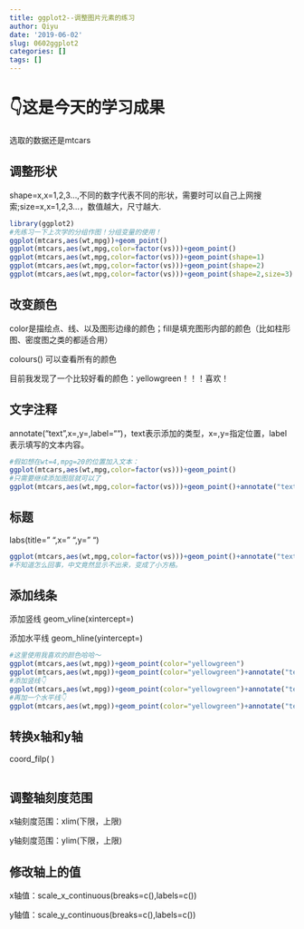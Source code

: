 ```yaml
---
title: ggplot2--调整图片元素的练习
author: Qiyu
date: '2019-06-02'
slug: 0602ggplot2
categories: []
tags: []
---
```

# 👇这是今天的学习成果
选取的数据还是mtcars

## 调整形状
shape=x,x=1,2,3…,不同的数字代表不同的形状，需要时可以自己上网搜索;size=x,x=1,2,3…，数值越大，尺寸越大.
```r
library(ggplot2)
#先练习一下上次学的分组作图！分组变量的使用！
ggplot(mtcars,aes(wt,mpg))+geom_point()
ggplot(mtcars,aes(wt,mpg,color=factor(vs)))+geom_point()
ggplot(mtcars,aes(wt,mpg,color=factor(vs)))+geom_point(shape=1)
ggplot(mtcars,aes(wt,mpg,color=factor(vs)))+geom_point(shape=2)
ggplot(mtcars,aes(wt,mpg,color=factor(vs)))+geom_point(shape=2,size=3)
```

## 改变颜色

color是描绘点、线、以及图形边缘的颜色；fill是填充图形内部的颜色（比如柱形图、密度图之类的都适合用）

colours() 可以查看所有的颜色

目前我发现了一个比较好看的颜色：yellowgreen！！！喜欢！

## 文字注释

annotate("text",x=,y=,label="")，text表示添加的类型，x=,y=指定位置，label表示填写的文本内容。
```r
#假如想在wt=4,mpg=20的位置加入文本：
ggplot(mtcars,aes(wt,mpg,color=factor(vs)))+geom_point()
#只需要继续添加图层就可以了
ggplot(mtcars,aes(wt,mpg,color=factor(vs)))+geom_point()+annotate("text",x=4,y=20,label="hhh")
```

## 标题

labs(title=" ",x=" ",y=" ")
```r
ggplot(mtcars,aes(wt,mpg,color=factor(vs)))+geom_point()+annotate("text",x=4,y=20,label="hhh")+labs(title="halo",x="x轴",y="y轴")
#不知道怎么回事，中文竟然显示不出来，变成了小方格。
```
## 添加线条
添加竖线 geom_vline(xintercept=)

添加水平线 geom_hline(yintercept=)
```r
#这里使用我喜欢的颜色哈哈～
ggplot(mtcars,aes(wt,mpg))+geom_point(color="yellowgreen")
ggplot(mtcars,aes(wt,mpg))+geom_point(color="yellowgreen")+annotate("text",x=4,y=20,label="hhh")+labs(title="halo",x="xxx",y="yyy")
#添加竖线👇
ggplot(mtcars,aes(wt,mpg))+geom_point(color="yellowgreen")+annotate("text",x=4,y=20,label="hhh")+labs(title="halo",x="xxx",y="yyy")+ geom_vline(xintercept=3)
#再加一个水平线👇
ggplot(mtcars,aes(wt,mpg))+geom_point(color="yellowgreen")+annotate("text",x=4,y=20,label="hhh")+labs(title="halo",x="xxx",y="yyy")+ geom_vline(xintercept=3)+ geom_hline(yintercept=20)
```

## 转换x轴和y轴
coord_filp( )
```r

```

## 调整轴刻度范围
x轴刻度范围：xlim(下限，上限)

y轴刻度范围：ylim(下限，上限)

## 修改轴上的值
x轴值：scale_x_continuous(breaks=c(),labels=c())

y轴值：scale_y_continuous(breaks=c(),labels=c())
```r

```


